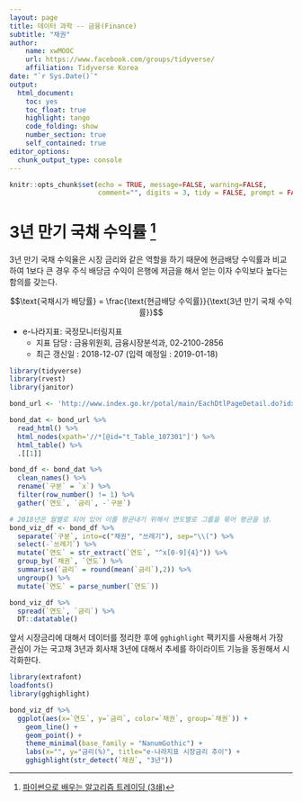 ```yaml
---
layout: page
title: 데이터 과학 -- 금융(Finance)
subtitle: "채권"
author:
    name: xwMOOC
    url: https://www.facebook.com/groups/tidyverse/
    affiliation: Tidyverse Korea
date: "`r Sys.Date()`"
output:
  html_document: 
    toc: yes
    toc_float: true
    highlight: tango
    code_folding: show
    number_section: true
    self_contained: true
editor_options: 
  chunk_output_type: console
---
```


```r
knitr::opts_chunk$set(echo = TRUE, message=FALSE, warning=FALSE,
                      comment="", digits = 3, tidy = FALSE, prompt = FALSE, fig.align = 'center')
```

# 3년 만기 국채 수익률 [^파이썬으로-배우는-알고리즘-트레이딩] {#treasury-bond}

[^파이썬으로-배우는-알고리즘-트레이딩]: [파이썬으로 배우는 알고리즘 트레이딩 (3쇄)](https://wikidocs.net/6661)

3년 만기 국채 수익율은 시장 금리와 같은 역할을 하기 때문에 현금배당 수익률과 비교하여 1보다 큰 경우 
주식 배당금 수익이 은행에 저금을 해서 얻는 이자 수익보다 높다는 함의를 갖는다.

$$\text{국채시가 배당률} = \frac{\text{현금배당 수익률}}{\text{3년 만기 국채 수익률}}$$

- e-나라지표: 국정모니터링지표
    - 지표 담당 : 금융위원회, 금융시장분석과, 02-2100-2856 
    - 최근 갱신일 : 2018-12-07 (입력 예정일 : 2019-01-18)

```r
library(tidyverse)
library(rvest)
library(janitor)

bond_url <- 'http://www.index.go.kr/potal/main/EachDtlPageDetail.do?idx_cd=1073'

bond_dat <- bond_url %>% 
  read_html() %>% 
  html_nodes(xpath='//*[@id="t_Table_107301"]') %>% 
  html_table() %>% 
  .[[1]]

bond_df <- bond_dat %>% 
  clean_names() %>% 
  rename(`구분` = `x`) %>% 
  filter(row_number() != 1) %>% 
  gather(`연도`, `금리`, -`구분`)

# 2018년은 월별로 되어 있어 이를 평균내기 위해서 연도별로 그룹을 묶어 평균을 냄.
bond_viz_df <- bond_df %>% 
  separate(`구분`, into=c("채권", "쓰레기"), sep="\\(") %>% 
  select(-`쓰레기`) %>% 
  mutate(`연도` = str_extract(`연도`, "^x[0-9]{4}")) %>% 
  group_by(`채권`, `연도`) %>% 
  summarise(`금리` = round(mean(`금리`),2)) %>% 
  ungroup() %>% 
  mutate(`연도` = parse_number(`연도`))

bond_viz_df %>% 
  spread(`연도`, `금리`) %>% 
  DT::datatable()

```

앞서 시장금리에 대해서 데이터를 정리한 후에 `gghighlight` 팩키지를 사용해서 가장 관심이 가는 국고채 3년과 회사채 3년에 대해서 추세를 하이라이트 기능을 동원해서 시각화한다.

```r
library(extrafont)
loadfonts()
library(gghighlight)

bond_viz_df %>% 
  ggplot(aes(x=`연도`, y=`금리`, color=`채권`, group=`채권`)) +
    geom_line() +
    geom_point() +
    theme_minimal(base_family = "NanumGothic") +
    labs(x="", y="금리(%)", title="e-나라지표 시장금리 추이") +
    gghighlight(str_detect(`채권`, "3년"))

```